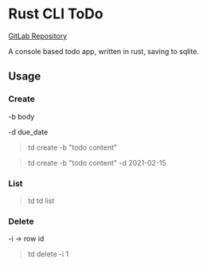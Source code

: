 # Rust CLI ToDo

[GitLab Repository](https://gitlab.com/nerlich/td)

A console based todo app, written in rust, saving to sqlite.

## Usage

### Create

-b body

-d due_date

> td create -b "todo content"

> td create -b "todo content" -d 2021-02-15

### List

> td
> td list

### Delete

-i -> row id

> td delete -i 1
